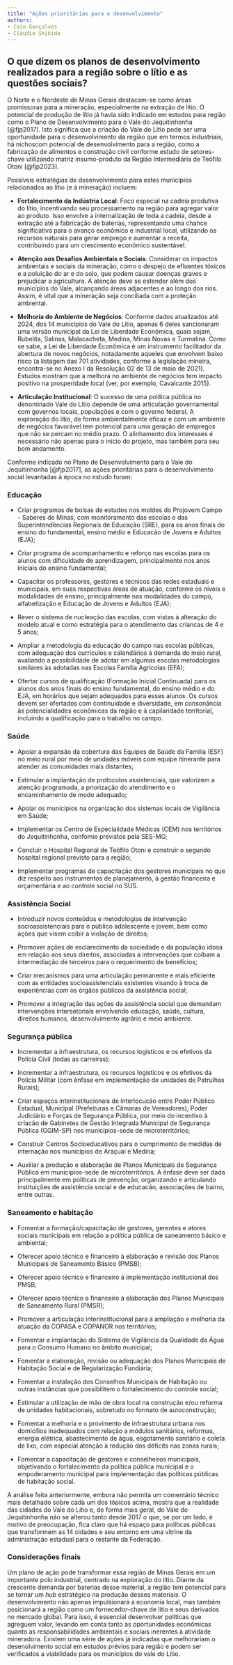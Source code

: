 ```yaml
---
title: "Ações prioritárias para o desenvolvimento"
authors: 
- Caio Gonçalves 
- Cláudio Shikida
---
```


## O que dizem os planos de desenvolvimento realizados para a região sobre o lítio e as questões sociais?

<!-- A utilização da matriz insumo-produto (MIP) para a análise regional e o cálculo de índices de ligação enriquecem consideravelmente nossa compreensão do impacto econômico da mineração nos municípios do Norte e Nordeste de Minas Gerais. De acordo com o estudo de Souza, Gonçalves e Franco (2015), que se baseou na MIP de 2008 de Minas Gerais, setores-chave como "indústria extrativa mineral", "alimentos e bebidas", "produtos químicos", "fabricação de aço e derivados" e "serviços de informação" foram identificados. -->

O Norte e o Nordeste de Minas Gerais destacam-se como áreas promissoras para a mineração, especialmente na extração de lítio. O potencial de produção de lítio já havia sido indicado em estudos para região como o Plano de Desenvolvimento para o Vale do Jequitinhonha [@fjp2017]. Isto significa que a criação do Vale do Lítio pode ser uma oportunidade para o desenvolvimento da região que em termos industriais, há nichoscom potencial de desenvolvimento para a região, como a fabricação de alimentos e construção civil conforme estudo de setores-chave utilizando matriz insumo-produto da Região Intermediária de Teófilo Otoni [@fjp2023].

Possíveis estratégias de desenvolvimento para estes municípios relacionados ao lítio (e à mineração) incluem:

-   **Fortalecimento da Indústria Local**: Foco especial na cadeia produtiva do lítio, incentivando seu processamento na região para agregar valor ao produto. Isso envolve a internalização de toda a cadeia, desde a extração até a fabricação de baterias, representando uma chance significativa para o avanço econômico e industrial local, utilizando os recursos naturais para gerar emprego e aumentar a receita, contribuindo para um crescimento econômico sustentável.

-   **Atenção aos Desafios Ambientais e Sociais**: Considerar os impactos ambientais e sociais da mineração, como o despejo de efluentes tóxicos e a poluição do ar e do solo, que podem causar doenças graves e prejudicar a agricultura. A atenção deve se estender além dos municípios do Vale, alcançando áreas adjacentes e ao longo dos rios. Assim, é vital que a mineração seja conciliada com a proteção ambiental.

-   **Melhoria do Ambiente de Negócios**: Conforme dados atualizados até 2024, dos 14 municípios do Vale do Lítio, apenas 6 deles sancionaram uma versão municipal da Lei de Liberdade Econômica, quais sejam, Rubelita, Salinas, Malacacheta, Medina, Minas Novas e Turmalina. Como se sabe, a Lei de Liberdade Econômica é um instrumento facilitador da abertura de novos negócios, notadamente aqueles que envolvem baixo risco (a listagem das 701 atividades, conforme a legislação mineira, encontra-se no Anexo I da Resolução 02 de 13 de maio de 2021). Estudos mostram que a melhora no ambiente de negócios tem impacto positivo na prosperidade local (ver, por exemplo, Cavalcante 2015). 

-  **Articulação Institucional**: O sucesso de uma política pública no denominado Vale do Lítio depende de uma articulação governamental com governos locais, populações e com o governo federal. A exploração do lítio, de forma ambientalmente eficaz e com um ambiente de negócios favorável tem potencial para uma geração de empregos que não se percam no médio prazo. O alinhamento dos interesses é necessário não apenas para o início do projeto, mas também para seu bom andamento.


Conforme indicado no Plano de Desenvolvimento para o Vale do Jequitinhonha [@fjp2017], as ações prioritárias para o desenvolvimento social levantadas à época no estudo foram:

### Educação

-   Criar programas de bolsas de estudos nos moldes do Projovem Campo - Saberes de Minas, com monitoramento das escolas e das Superintendências Regionais de Educação (SRE), para os anos finais do ensino do fundamental, ensino médio e Educacão de Jovens e Adultos (EJA);

-   Criar programa de acompanhamento e reforço nas escolas para os alunos com dificuldade de aprendizagem, principalmente nos anos iniciais do ensino fundamental;

-   Capacitar os professores, gestores e técnicos das redes estaduais e municipais, em suas respectivas áreas de atuação, conforme os níveis e modalidades de ensino, principalmente nas modalidades do campo, alfabetização e Educação de Jovens e Adultos (EJA);

-   Rever o sistema de nucleação das escolas, com vistas à alteração do modelo atual e como estratégia para o atendimento das criancas de 4 e 5 anos;

-   Ampliar a metodologia da educação do campo nas escolas públicas, com adequação dos currículos e calendários à demanda do meio rural, avaliando a possibilidade de adotar em algumas escolas metodologias similares às adotadas nas Escolas Família Agrícolas (EFA);

-   Ofertar cursos de qualificação (Formação Inicial Continuada) para os alunos dos anos finais do ensino fundamental, do ensino médio e do EJA, em horários que sejam adequados para esses alunos. Os cursos devem ser ofertados com continuidade e diversidade, em consonância às potencialidades econômicas da região e à capilaridade territorial, incluindo a qualificação para o trabalho no campo.

### Saúde

-   Apoiar a expansão da cobertura das Equipes de Saúde da Família (ESF) no meio rural por meio de unidades móveis com equipe itinerante para atender as comunidades mais distantes;

-   Estimular a implantação de protocolos assistenciais, que valorizem a atenção programada, a priorização do atendimento e o encaminhamento de modo adequado;

-   Apoiar os municípios na organização dos sistemas locais de Vigilância em Saúde;

-   Implementar os Centro de Especialidade Médicas (CEM) nos territórios do Jequitinhonha, confomie previstos pela SES-MG;

-   Concluir o Hospital Regional de Teófilo Otoni e construir o segundo hospital regional previsto para a região;

-   Implementar programas de capacitação dos gestores municipais no que diz respeito aos instrumentos de planejamento, à gestão financeira e orçamentária e ao controle social no SUS.

### Assistência Social

-   Introduzir novos conteúdos e metodologias de intervenção socioassistenciais para o público adolescente e jovem, bem como ações que visem coibir a violação de direitos;

-   Promover ações de esclarecimento da sociedade e da população idosa em relação aos seus direitos, associadas a intervenções que coíbam a intermediação de terceiros para o requerimento de benefícios;

-   Criar mecanismos para uma articulação permanente e mais eficiente com as entidades socioassistenciais existentes visando à troca de experiências com os órgãos públicos da assistência social;

-   Promover a integração das ações da assistência social que demandam intervenções intersetoriais envolvendo educação, saúde, cultura, direitos humanos, desenvolvimento agrário e meio ambiente.

### Segurança pública

-   Incrementar a infraestrutura, os recursos logísticos e os efetivos da Polícia Civil (todas as carreiras);

-   Incrementar a infraestrutura, os recursos logísticos e os efetivos da Polícia Militar (com ênfase em implementação de unidades de Patrulhas Rurais);

-   Criar espaços interinstitucionais de interlocucão entre Poder Público Estadual, Municipal (Prefeituras e Câmaras de Vereadores), Poder Judiciário e Forças de Segurança Pública, por meio do incentivo à críacão de Gabinetes de Gestão Integrada Municipal de Segurança Pública (GGIM-SP) nos municípios-sede de microterritórios;

-   Construir Centros Socioeducativos para o cumprimento de medidas de internação nos municípios de Araçuaí e Medina;

-   Auxiliar a produção e elaboração de Planos Municipais de Segurança Pública em municípios-sede de microterritórios. A ênfase deve ser dada principalmente em políticas de prevenção, organizando e articulando instituições de assistência social e de educacâo, associações de bairro, entre outras.

### Saneamento e habitação

-   Fomentar a formação/capacitação de gestores, gerentes e atores sociais municipais em relação a política pública de saneamento básico e ambiental;

-   Oferecer apoio técnico e financeiro à elaboração e revisão dos Planos Municipais de Saneamento Básico (PMSB);

-   Oferecer apoio técnico e financeiro à implementação institucional dos PMSB;

-   Oferecer apoio técnico e financeiro à elaboração dos Planos Municipais de Saneamento Rural (PMSR);

-   Promover a articulação interinstitucional para a ampliação e melhoria da atuação da COPASA e COPANOR nos territórios;

-   Fomentar a implantação do Sistema de Vigilância da Qualidade da Água para o Consumo Humano no âmbito municipal;

-   Fomentar a elaboração, revisão ou adequação dos Planos Municipais de Habitação Social e de Regularização Fundiária;

-   Fomentar a instalação dos Conselhos Municipais de Habitação ou outras instâncias que possibilitem o fortalecimento do controle social;

-   Estimular a utilização de mão de obra local na construção e/ou reforma de unidades habitacionais, sobretudo no formato de autoconstrução;

-   Fomentar a melhoria e o provimento de infraestrutura urbana nos domicílios inadequados com relação a módulos sanitários, reformas, energia elétrica, abastecimento de água, esgotamento sanitário e coleta de lixo, com especial atenção à redução dos déficits nas zonas rurais;

-   Fomentar a capacitação de gestores e conselheiros municipais, objetivando o fortalecimento da política pública municipal e o empoderamento municipal para implementação das políticas públicas de habitação social.


A análise feita anteriormente, embora não permita um comentário técnico mais detalhado sobre cada um dos tópicos acima, mostra que a realidade das cidades do Vale do Lítio e, de forma mais geral, do Vale do Jequitinhonha não se alterou tanto desde 2017 o que, se por um lado, é motivo de preocupação, fica claro que há espaço para políticas públicas que transformem as 14 cidades e seu entorno em uma vitrine da administração estadual para o restante da Federação. 

### Considerações finais

Um plano de ação pode transformar essa região de Minas Gerais em um importante polo industrial, centrado na exploração do lítio. Diante da crescente demanda por baterias desse material, a região tem potencial para se tornar um *hub* estratégico na produção desses materiais. O desenvolvimento não apenas impulsionará a economia local, mas também posicionará a região como um fornecedor-chave de lítio e seus derivados no mercado global. Para isso, é essencial desenvolver políticas que agreguem valor, levando em conta tanto as oportunidades econômicas quanto as responsabilidades ambientais e sociais inerentes à atividade mineradora. Existem uma série de ações já indicadas que melhorariam o desenolvimento social em estudos prévios para região e podem ser verificados a viabilidade para os municípios do vale do Lítio.

<!-- Esta análise revela uma mudança significativa na dinâmica produtiva da região, marcada pela expansão da atividade mineradora, com destaque para a extração de granito, grafita e, especialmente, lítio, principalmente no Médio Jequitinhonha. Essas atividades se tornaram uma fonte relevante de empregos e receitas para muitos municípios. A atividade cafeeira também manteve sua importância como um motor de dinamismo e geração de empregos. -->

<!-- No microterritório de Araçuaí, a extração mineral, especialmente de lítio e granito, tem um papel significativo. Em 2014, o Valor Adicionado da indústria representou 9,9% do PIB de Araçuaí, com a construção civil e a extração mineral sendo os principais contribuintes. A Companhia Brasileira de Lítio (CBL) tem uma presença marcante na região, com a extração de lítio na mina Cachoeira, situada no município de Araçuaí. Além disso, a transformação industrial, especialmente na indústria química, constitui uma parte significativa da atividade, com foco na produção de concentrados de lítio. -->

<!-- O microterritório de Araçuaí é notável por sua variedade de recursos minerais, incluindo lítio, granito, gemas, feldspato, calcita, ardósia, quartzo cristal, areias industriais, xisto, turmalina, diamante secundário, além de areia e argila. A região detém 100% das reservas de lítio (espodumênio e petalita), com a maior parte localizada em Itinga, mas também em Araçuaí, e 41% das reservas de granito. -->

<!-- Em 2013, a grafita, o granito e o lítio responderam por 95% da arrecadação da Compensação Financeira pela Exploração de Recursos Minerais (CFEM) no Médio/Baixo Jequitinhonha. A arrecadação de CFEM em Pedra Azul foi significativa, principalmente devido à extração de grafita e granito, enquanto Araçuaí também teve uma arrecadação considerável, principalmente proveniente do granito e do lítio. -->

<!-- Diante desses desafios, é fundamental buscar um equilíbrio entre o desenvolvimento econômico e a preservação ambiental. A mineração, especialmente com a descoberta de novas jazidas de lítio e as oportunidades em pedras ornamentais, gemas e joias, pode ser uma fonte significativa de empregos e geração de valor. Para isso, é necessário mapear áreas potenciais e atualizar informações sobre produção e reservas.  -->

<!-- Ademais, há uma oportunidade clara de agregar valor à produção local, particularmente no que se refere ao lítio e à grafita. Isso implica desafios em termos de governança e a necessidade de apoio institucional forte. No caso específico das gemas e joias, isso significa investir em pesquisa, formação de mão de obra qualificada, aquisição de tecnologia para o processamento das pedras, e avançar em governança e apoio institucional. -->

<!-- Por fim, a proposta de verticalizar a cadeia produtiva do lítio no território, incluindo a instalação de fábricas de baterias, representa uma oportunidade para gerar mais valor internamente e contribuir para o desenvolvimento sustentável da região. Isso envolve a criação de políticas de agregação de valor, que considerem tanto as potencialidades econômicas quanto os imperativos ambientais e sociais da mineração. -->
